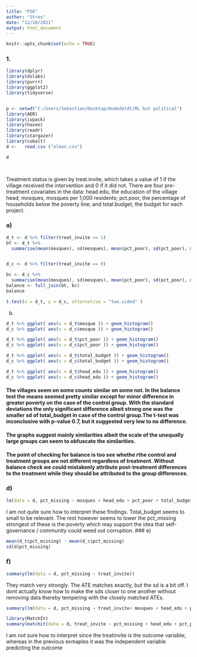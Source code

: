 ---
title: "PS6"
author: "Stros"
date: "12/10/2021"
output: html_document
---

```{r setup, include=FALSE}
knitr::opts_chunk$set(echo = TRUE)
```
### 1. 
```{r , include=TRUE}
library(dplyr)
library(dslabs)
library(purrr)
library(ggplot2)
library(tidyverse)


p <- setwd("C:/Users/Sebastian/Desktop/Humbdoldt/ML but political")
library(AER)
library(ivpack)
library(haven)
library(readr)
library(stargazer)
library(cobalt)
d <-   read.csv ("olken.csv")

d

 


```
Treatment status is given by treat.invite, which takes a value of 1 if the village received the intervention and 0 if it did not. There are four pre-treatment covariates in the data: head.edu, the education of the village head; mosques, mosques per 1,000 residents; pct.poor, the percentage of households below the poverty line; and total.budget, the budget for each project.

### a)
```{r , include=TRUE}

  



d_t <- d %>% filter(treat_invite == 1)
bt <- d_t %>%
  summarise(mean(mosques), sd(mosques), mean(pct_poor), sd(pct_poor), mean(total_budget), sd(total_budget))


d_c <- d %>% filter(treat_invite == 0)

bc <- d_c %>%
  summarise(mean(mosques), sd(mosques), mean(pct_poor), sd(pct_poor), mean(total_budget), sd(total_budget))
balance <- full_join(bt, bc)
balance

t.test(x = d_t, y = d_c, alternative = "two.sided" )

```
b)
```{r , include=TRUE}
d_t %>% ggplot( aes(x = d_t$mosque )) + geom_histogram()
d_c %>% ggplot( aes(x = d_c$mosque )) + geom_histogram()

d_t %>% ggplot( aes(x = d_t$pct_poor )) + geom_histogram()
d_c %>% ggplot( aes(x = d_c$pct_poor )) + geom_histogram()

d_t %>% ggplot( aes(x = d_t$total_budget )) + geom_histogram()
d_c %>% ggplot( aes(x = d_c$total_budget )) + geom_histogram()

d_t %>% ggplot( aes(x = d_t$head_edu )) + geom_histogram()
d_c %>% ggplot( aes(x = d_c$head_edu )) + geom_histogram()

```
#### The villages seem on some counts similar on some not. In the  balance test the means seemed pretty similar except for minor difference in greater poverty on the case of the control group. With the standard deviations the only significant difference albeit strong one was the smaller sd of total_budget in case of the control group.The t-test was inconclusive with p-value 0.7, but it suggested very low to no difference.

#### The graphs suggest mainly similarities albeit the scale of the unequally large groups can seem to obfuscate the similarities.

#### The point of checking for balance is too see whethe rthe control and treatment groups are not different regardless of treatment. Without balance check we could mistakenly attribute post-treatment differences to the treatment while they should be attributed to the group differences.

### d)
```{r , include=TRUE}
lm(data = d, pct_missing ~ mosques + head_edu + pct_poor + total_budget)
```
I am not quite sure how to interpret these findings. Total_budget seems to small to be relevant. The rest however seems to lower the pct_missing strongest of these is the poverty which may support the idea that self-governance /  community could weed out corruption.
### e)
```{r , include=TRUE}
mean(d_t$pct_missing) - mean(d_c$pct_missing)
sd(d$pct_missing)
```
### f)
```{r , include=TRUE}
summary(lm(data = d, pct_missing ~ treat_invite))
```
They match very strongly. The ATE matches exactly, but the sd is a bit off. I dont actually know how to make the sds closer to one another without removing data thereby tempering with the closely matched ATEs.


```{r , include=TRUE}
summary(lm(data = d, pct_missing ~ treat_invite+ mosques + head_edu + pct_poor + total_budget))
```

```{r , include=TRUE}
library(MatchIt)
summary(matchit(data = d, treat_invite ~ pct_missing + head_edu + pct_poor + total_budget , method = "nearest"))
```
I am not sure how to interpret since the treatinvite is the outcome variable; whereas in the previous exmaples it was the independent variable predicting the outcome

```{r , include=TRUE}

```

```{r , include=TRUE}

```

```{r , include=TRUE}

```